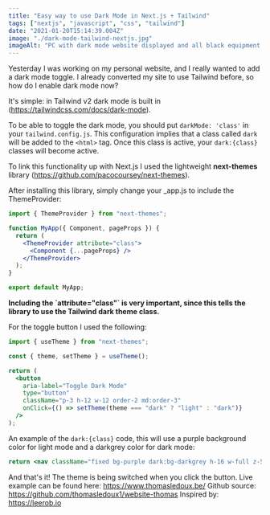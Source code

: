 ```yaml
---
title: "Easy way to use Dark Mode in Next.js + Tailwind"
tags: ["nextjs", "javascript", "css", "tailwind"]
date: "2021-01-20T15:14:39.004Z"
image: "./dark-mode-tailwind-nextjs.jpg"
imageAlt: "PC with dark mode website displayed and all black equipment around it"
---
```


Yesterday I was working on my personal website, and I really wanted to add a dark
mode toggle. I already converted my site to use Tailwind before, so how do I enable
dark mode now?

It's simple: in Tailwind v2 dark mode is built in (https://tailwindcss.com/docs/dark-mode).

To be able to toggle the dark mode, you should put `darkMode: 'class'` in your `tailwind.config.js`.
This configuration implies that a class called `dark` will be added to the `<html>` tag.
Once this class is active, your `dark:{class}` classes will become active.

To link this functionality up with Next.js I used the lightweight <b>next-themes</b> library (https://github.com/pacocoursey/next-themes).

After installing this library, simply change your \_app.js to include the ThemeProvider:

```jsx
import { ThemeProvider } from "next-themes";

function MyApp({ Component, pageProps }) {
  return (
    <ThemeProvider attribute="class">
      <Component {...pageProps} />
    </ThemeProvider>
  );
}

export default MyApp;
```

<b>
  Including the `attribute="class"` is very important, since this tells the
  library to use the Tailwind dark theme class.
</b>

For the toggle button I used the following:

```jsx
import { useTheme } from "next-themes";

const { theme, setTheme } = useTheme();

return (
  <button
    aria-label="Toggle Dark Mode"
    type="button"
    className="p-3 h-12 w-12 order-2 md:order-3"
    onClick={() => setTheme(theme === "dark" ? "light" : "dark")}
  />
);
```

An example of the `dark:{class}` code, this will use a purple background color for light mode and a darkgrey color for dark mode:

```jsx
return <nav className="fixed bg-purple dark:bg-darkgrey h-16 w-full z-50" />;
```

And that's it! The theme is being switched when you click the button.
Live example can be found here: https://www.thomasledoux.be/
Github source: https://github.com/thomasledoux1/website-thomas
Inspired by: https://leerob.io
